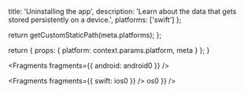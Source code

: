 
  title: 'Uninstalling the app',
  description:
    'Learn about the data that gets stored persistently on a device.',
  platforms: ['swift']
};

  return getCustomStaticPath(meta.platforms);
};

  return {
    props: {
      platform: context.params.platform,
      meta
    }
  };
}


<Fragments fragments={{ android: android0 }} />


<Fragments fragments={{ swift: ios0 }} />
os0 }} />
